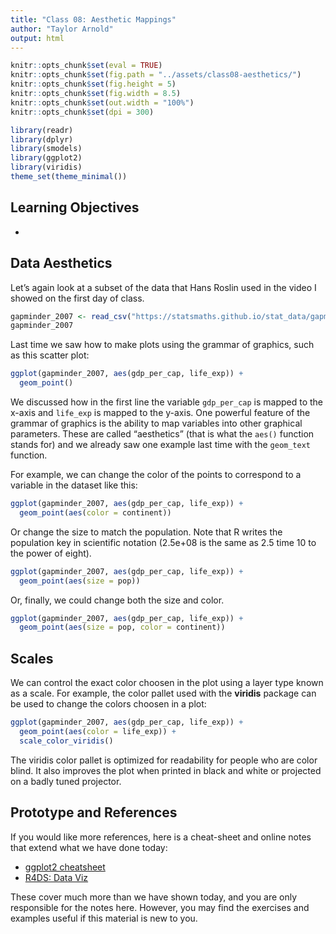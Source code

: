 ```yaml
---
title: "Class 08: Aesthetic Mappings"
author: "Taylor Arnold"
output: html
---
```


```r
knitr::opts_chunk$set(eval = TRUE)
knitr::opts_chunk$set(fig.path = "../assets/class08-aesthetics/")
knitr::opts_chunk$set(fig.height = 5)
knitr::opts_chunk$set(fig.width = 8.5)
knitr::opts_chunk$set(out.width = "100%")
knitr::opts_chunk$set(dpi = 300)
```

```r
library(readr)
library(dplyr)
library(smodels)
library(ggplot2)
library(viridis)
theme_set(theme_minimal())
```

## Learning Objectives

- 

## Data Aesthetics

Let's again look at a subset of the data that Hans Roslin used in the video I showed on
the first day of class.

```r
gapminder_2007 <- read_csv("https://statsmaths.github.io/stat_data/gapminder_2007.csv")
gapminder_2007
```

Last time we saw how to make plots using the grammar of graphics, such as this
scatter plot:

```r
ggplot(gapminder_2007, aes(gdp_per_cap, life_exp)) +
  geom_point()
```

We discussed how in the first line the variable `gdp_per_cap` is mapped to the x-axis
and `life_exp` is mapped to the y-axis. One powerful feature of the grammar of graphics
is the ability to map variables into other graphical parameters. These are called
"aesthetics" (that is what the `aes()` function stands for) and we already saw one example
last time with the `geom_text` function.

For example, we can change the color of the points to correspond to a variable in the 
dataset like this:

```r
ggplot(gapminder_2007, aes(gdp_per_cap, life_exp)) +
  geom_point(aes(color = continent))
```

Or change the size to match the population. Note that R writes the population
key in scientific notation (2.5e+08 is the same as 2.5 time 10 to the power of
eight).

```r
ggplot(gapminder_2007, aes(gdp_per_cap, life_exp)) +
  geom_point(aes(size = pop))
```

Or, finally, we could change both the size and color.

```r
ggplot(gapminder_2007, aes(gdp_per_cap, life_exp)) +
  geom_point(aes(size = pop, color = continent))
```

## Scales

We can control the exact color choosen in the plot using a layer type known as 
a scale. For example, the color pallet used with the **viridis** package can be
used to change the colors choosen in a plot:

```r
ggplot(gapminder_2007, aes(gdp_per_cap, life_exp)) +
  geom_point(aes(color = life_exp)) +
  scale_color_viridis()
```

The viridis color pallet is optimized for readability for people who are color blind.
It also improves the plot when printed in black and white or projected on a badly
tuned projector.

## Prototype and References

If you would like more references, here is a cheat-sheet and online notes that
extend what we have done today:

- [ggplot2 cheatsheet](https://github.com/rstudio/cheatsheets/raw/master/data-visualization-2.1.pdf)
- [R4DS: Data Viz](http://r4ds.had.co.nz/data-visualisation.html)

These cover much more than we have shown today, and you are only responsible
for the notes here. However, you may find the exercises and examples useful
if this material is new to you.

